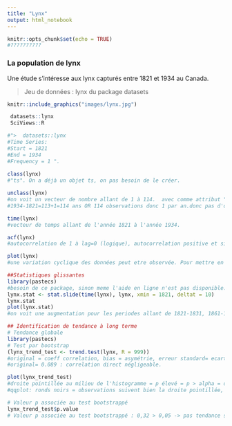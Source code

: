 ```yaml
---
title: "Lynx"
output: html_notebook
---
```



```r
knitr::opts_chunk$set(echo = TRUE)
#??????????
```


### La population de lynx

Une étude s'intéresse aux  lynx capturés entre 1821 et 1934 au Canada.

> Jeu de données : lynx du package datasets

```r
knitr::include_graphics("images/lynx.jpg")
```

```r
 datasets::lynx
 SciViews::R

#">  datasets::lynx
#Time Series:
#Start = 1821 
#End = 1934 
#Frequency = 1 ".
 
class(lynx) 
#"ts". On a déjà un objet ts, on pas besoin de le créer.

unclass(lynx)
#on voit un vecteur de nombre allant de 1 à 114.  avec comme attribut "attr(,"tsp")" et comme start end et fréquence "[1] 1821 1934    1".
#1934-1821=113+1=114 ans OR 114 observations donc 1 par an.donc pas d'observations mensuelles pa:s besoin de la fonnction cycle.

time(lynx) 
#vecteur de temps allant de l'année 1821 à l'année 1934.

acf(lynx)
#autocorrelation de 1 à lag=0 (logique), autocorrelation positive et significative pour lag= 1 et lag=2. ensuit l'ACF devient negative et significative (inverse) pour lag= 3 4 5 6 7. puis elle redevient positive pour les 5 lags suivant et le cycle recommence (- pour 4 lags et + pour 6 lags...).

plot(lynx) 
#une variation cyclique des données peut etre observée. Pour mettre en évidence l'effet sur plusieurs années la fonction stat.slide peut etre uttilisée.

##Statistiques glissantes
library(pastecs) 
#besoin de ce package, sinon meme l'aide en ligne n'est pas disponible. mais on peutr savoir de quel package on a besoin en mettant ?stat.slide.
lynx.stat <- stat.slide(time(lynx), lynx, xmin = 1821, deltat = 10)
lynx.stat
plot(lynx.stat)
#on voit une augmentation pour les periodes allant de 1821-1831, 1861-1871, 1901-1934. On peut dire qu'avec le temps le nombre de lynx capturés augmente.
```

```r
## Identification de tendance à long terme
# Tendance globale
library(pastecs)
# Test par bootstrap
(lynx_trend_test <- trend.test(lynx, R = 999))
#original = coeff correlation, bias = asymétrie, erreur standard= ecart-type par rapport à la distribution normale => le plus important c'est le graphique.
#original= 0.089 : correlation direct négligeable.

plot(lynx_trend_test)
#droite pointillée au milieu de l'histogramme = p élevé = p > alpha = on ne rejette pas Ho il n'y a donc pas de tendance générale.
#qqplot: ronds noirs = observations suivent bien la droite pointillée, donc la distribution est normale.

# Valeur p associée au test bootstrappé
lynx_trend_test$p.value
# Valeur p associée au test bootstrappé : 0,32 > 0,05 -> pas tendance significative au seuil alpha de 5%
```
